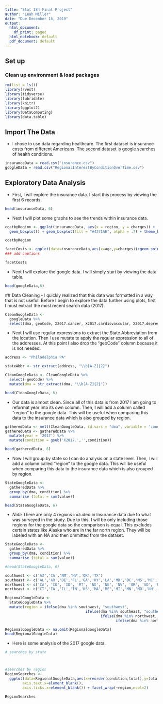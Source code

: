 ```yaml
---
title: "Stat 184 Final Project"
author: "Leah Miller"
date: "Due December 16, 2019"
output:
  html_document:
    df_print: paged
  html_notebook: default
  pdf_document: default
---
```



## Set up
### Clean up environment & load packages
```r
rm(list = ls())
library(rvest)
library(tidyverse)
library(lubridate)
library(knitr)
library(ggplot2)
library(DataComputing)
library(data.table)
```

## Import The Data
- I chose to use data regarding healthcare. The first dataset is insurance costs from different Americans. The second dataset is google searches of health conditions.

```r
insuranceData = read.csv("insurance.csv")
googleData = read.csv("RegionalInterestByConditionOverTime.csv")
```


## Exploratory Data Analysis
- First, I will explore the insurance data. I start this process by viewing the first 6 records.
```r
head(insuranceData, 6)
```

- Next I will plot some graphs to see the trends within insurance data.

```r
costbyRegion <- ggplot(insuranceData, aes(x = region, y = charges)) +
  geom_boxplot() + geom_boxplot(fill = "#4271AE", alpha = .7) + theme_bw()

costbyRegion
```


```r
facetCosts <- ggplot(data=insuranceData,aes(x=age,y=charges))+geom_point()+aes(colour=smoker)+scale_x_log10()+facet_wrap(~region,ncol=4) 
### add captions

facetCosts
```


- Next I will explore the google data. I will simply start by viewing the data table.

```r
head(googleData,6)
```
 
 ## Data Cleaning
- I quickly realized that this data was formatted in a way that is not useful. Before I begin to explore the data further using plots, first I must extract the most recent search data (2017).

```r
CleanGoogleData <-
  googleData %>% 
  select(dma, geoCode, X2017.cancer, X2017.cardiovascular, X2017.depression, X2017.stroke, X2017.rehab, X2017.vaccine, X2017.obesity, X2017.diarrhea)

```


- Next I will use regular expressions to extract the State Abbreviation from the location. Then I use mutate to apply the regular expression to all of the addresses. At this point I also drop the "geoCode" column because it is not needed.

```r
address <- "Philadelphia PA"

stateAbbr <- str_extract(address, "\\b[A-Z]{2}")

CleanGoogleData <- CleanGoogleData %>% 
  select(-geoCode) %>% 
  mutate(dma = str_extract(dma, "\\b[A-Z]{2}"))

head(CleanGoogleData, 6)
```


- Our data is almost clean. Since all of this data is from 2017 I am going to reformat year into its own column. Then, I will add a column called "region" to the google data. This will be useful when comparing this data to the insurance data which is also grouped by region.

```r
gatheredData <- melt(CleanGoogleData, id.vars = "dma", variable = 'condition')
gatheredData <- gatheredData %>% 
  mutate(year = '2017') %>% 
  mutate(condition = gsub('X2017.','',condition))

head(gatheredData, 6)
```
- Now I will group by state so I can do analysis on a state level. Then, I will add a column called "region" to the google data. This will be useful when comparing this data to the insurance data which is also grouped by region.

```r
StateGoogleData <-
  gatheredData %>% 
  group_by(dma, condition) %>% 
  summarise (total = sum(value))

head(StateGoogleData, 6)
```

- *Note* There are only 4 regions included in Insurance data due to what was surveyed in the study. Due to this, I will be only including those regions for the google data so the comparison is equal. This excludes certain states like Alaska who are in the far north region. They will be labeled with an NA and then ommitted from the dataset.

```r
StateGoogleData <-
  gatheredData %>% 
  group_by(dma, condition) %>% 
  summarise (total = sum(value))

#head(StateGoogleData, 6)

southwest <- c('AZ','CA','NM','NV','OK','TX')
southeast <- c('AL','AR','DE','FL','GA','KY','LA','MD','DC','MS','MC','SC')
northwest <- c('CA', 'CO', 'ID', 'MT', 'ND', 'NE', 'NV', 'OR', 'SD', 'UT', 'WA', 'WY')
northeast <- c('CT','IA','IL','IN','KS','MA','ME','MI','MN','MO','NH','NJ','NY','OH','PA','RI','SD','VA','VT','WI', 'WV')

RegionalGoogleData <-
  StateGoogleData %>% 
  mutate(region = ifelse(dma %in% southwest, "southwest",
                                     ifelse(dma %in% southeast, "southeast",
                                            ifelse(dma %in% northwest, "northwest",
                                                   ifelse(dma %in% northeast, "northeast", NA)))))

RegionalGoogleData <- na.omit(RegionalGoogleData)
head(RegionalGoogleData)
```


- Here is some analysis of the 2017 google data.

```r
# searches by state



#searches by region
RegionSearches <-
  ggplot(data=RegionalGoogleData,aes(x=reorder(condition,total),y=total ,fill=condition))+geom_bar(stat='identity',position='stack', width=.9) + theme(axis.title.x=element_blank(),
        axis.text.x=element_blank(),
        axis.ticks.x=element_blank()) + facet_wrap(~region,ncol=2) 

RegionSearches
```























